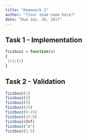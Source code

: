 ```yaml
---
title: "Homework 1"
author: "[Your team name here]"
date: "Due Jan. 26, 2017"
---
```



## Task 1 - Implementation

<!--
Use this section to implement the fizzbuzz function.

This should include a short write up describing your approach
to implementing the function. Note that both code formating / style
and your writeup matter for your overall grade.
-->

```r
fizzbuzz = function(v)
{
 1+1/(3)
}
```

## Task 2 - Validation

<!--
Use this section to show the output of your 
fizzbuzz function for various inputs

No writeup is necessary for this section.
-->

```r
fizzbuzz(1)
fizzbuzz(3)
fizzbuzz(5)
fizzbuzz(15)
fizzbuzz(9:15)
fizzbuzz(15:9)
fizzbuzz(Inf)
fizzbuzz("A")
fizzbuzz(1.5)
```

